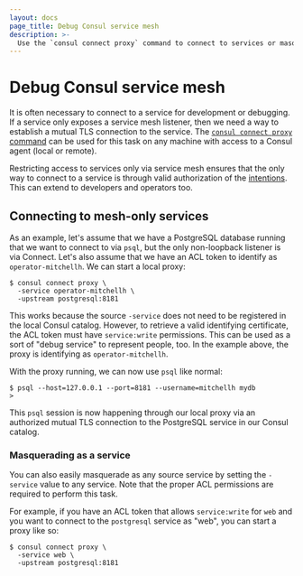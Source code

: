 ```yaml
---
layout: docs
page_title: Debug Consul service mesh
description: >-
  Use the `consul connect proxy` command to connect to services or masquerade as other services for development and debugging purposes. Example code demonstrates connecting to services that are part of the service mesh as listeners only.
---
```


# Debug Consul service mesh

It is often necessary to connect to a service for development or debugging. If a service only exposes a service mesh listener, then we need a way to establish a mutual TLS connection to the service. The [`consul connect proxy` command](/consul/commands/connect/proxy) can be used for this task on any machine with access to a Consul agent (local or remote).

Restricting access to services only via service mesh ensures that the only way to connect to a service is through valid authorization of the [intentions](/consul/docs/connect/intentions). This can extend to developers and operators too.

## Connecting to mesh-only services

As an example, let's assume that we have a PostgreSQL database running that we want to connect to via `psql`, but the only non-loopback listener is via Connect. Let's also assume that we have an ACL token to identify as `operator-mitchellh`. We can start a local proxy:

```shell-session
$ consul connect proxy \
  -service operator-mitchellh \
  -upstream postgresql:8181
```

This works because the source `-service` does not need to be registered in the local Consul catalog. However, to retrieve a valid identifying certificate, the ACL token must have `service:write` permissions. This can be used as a sort of "debug service" to represent people, too. In the example above, the proxy is identifying as `operator-mitchellh`.

With the proxy running, we can now use `psql` like normal:

```shell-session
$ psql --host=127.0.0.1 --port=8181 --username=mitchellh mydb
>
```

This `psql` session is now happening through our local proxy via an authorized mutual TLS connection to the PostgreSQL service in our Consul catalog.

### Masquerading as a service

You can also easily masquerade as any source service by setting the `-service` value to any service. Note that the proper ACL permissions are required to perform this task.

For example, if you have an ACL token that allows `service:write` for `web` and you want to connect to the `postgresql` service as "web", you can start a proxy like so:

```shell-session
$ consul connect proxy \
  -service web \
  -upstream postgresql:8181
```
